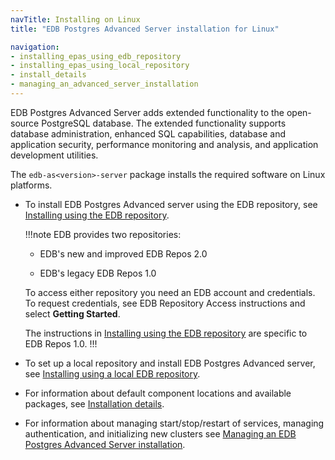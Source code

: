 ```yaml
---
navTitle: Installing on Linux
title: "EDB Postgres Advanced Server installation for Linux"

navigation:
- installing_epas_using_edb_repository
- installing_epas_using_local_repository
- install_details
- managing_an_advanced_server_installation
---
```


EDB Postgres Advanced Server adds extended functionality to the open-source PostgreSQL database. The extended functionality supports database administration, enhanced SQL capabilities, database and application security, performance monitoring and analysis, and application development utilities.

The `edb-as<version>-server` package installs the required software on Linux platforms.


-    To install EDB Postgres Advanced server using the EDB repository, see [Installing using the EDB repository](/epas/latest/epas_inst_linux/installing_epas_using_edb_repository).

     !!!note
     EDB provides two repositories:
     - EDB's new and improved EDB Repos 2.0

     - EDB's legacy EDB Repos 1.0

     To access either repository you need an EDB account and credentials. To request credentials, see EDB Repository Access instructions and select **Getting Started**.

     The instructions in [Installing using the EDB repository](/epas/latest/epas_inst_linux/installing_epas_using_edb_repository) are specific to EDB Repos 1.0. 
     !!!

-    To set up a local repository and install EDB Postgres Advanced server, see  [Installing using a local EDB repository](/epas/latest/epas_inst_linux/installing_epas_using_local_repository).

-    For information about default component locations and available packages, see [Installation details](/epas/latest/epas_inst_linux/install_details).

-    For information about managing start/stop/restart of services, managing authentication, and initializing new clusters see [Managing an EDB Postgres Advanced Server installation](/epas/latest/epas_inst_linux/managing_an_advanced_server_installation).